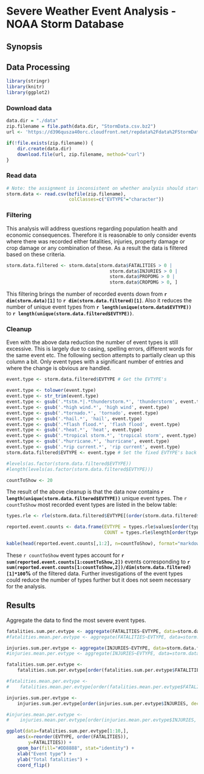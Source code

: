 # Severe Weather Event Analysis - NOAA Storm Database

## Synopsis

## Data Processing

```r
library(stringr)
library(knitr)
library(ggplot2)

```

### Download data

```r
data.dir = "./data"
zip.filename = file.path(data.dir, "StormData.csv.bz2")
url <- 'https://d396qusza40orc.cloudfront.net/repdata%2Fdata%2FStormData.csv.bz2'

if(!file.exists(zip.filename)) {
    dir.create(data.dir)
    download.file(url, zip.filename, method="curl")
}

```

### Read data

```r
# Note: the assignment is inconsistent on whether analysis should start from the csv file or from the csv.bz2 file. I have chosen the later.
storm.data <- read.csv(bzfile(zip.filename), 
                       colClasses=c("EVTYPE"="character"))
```

### Filtering
This analysis will address questions regarding population health and economic consequences. Therefore it is reasonable to only consider events where there was recorded either fatalities, injuries, property damage or crop damage or any combination of these. As a result the data is filtered based on these criteria.

```r
storm.data.filtered <- storm.data[storm.data$FATALITIES > 0 | 
                                      storm.data$INJURIES > 0 | 
                                      storm.data$PROPDMG > 0 | 
                                      storm.data$CROPDMG > 0, ]

```

This filtering brings the number of recorded events down from **`r dim(storm.data)[1]`** to **`r dim(storm.data.filtered)[1]`**. Also it reduces the number of unique event types from **`r length(unique(storm.data$EVTYPE))`** to **`r length(unique(storm.data.filtered$EVTYPE))`**.

### Cleanup
Even with the above data reduction the number of event types is still excessive. This is largely due to casing, spelling errors, different words for the same event etc. The following section attempts to partially clean up this column a bit. Only event types with a significant number of entries and where the change is obvious are handled.
```r

event.type <- storm.data.filtered$EVTYPE # Get the EVTYPE's

event.type <- tolower(event.type)
event.type <- str_trim(event.type)
event.type <- gsub('.*tstm.*|.*thunderstorm.*', 'thunderstorm', event.type)
event.type <- gsub('.*high wind.*', 'high wind', event.type)
event.type <- gsub('.*tornado.*', 'tornado', event.type)
event.type <- gsub('.*hail.*', 'hail', event.type)
event.type <- gsub('.*flash flood.*', 'flash flood', event.type)
event.type <- gsub('.*heat.*', 'heat', event.type)
event.type <- gsub('.*tropical storm.*', 'tropical storm', event.type)
event.type <- gsub('.*hurricane.*', 'hurricane', event.type)
event.type <- gsub('.*rip current.*', 'rip current', event.type)
storm.data.filtered$EVTYPE <- event.type # Set the fixed EVTYPE's back

#levels(as.factor(storm.data.filtered$EVTYPE))
#length(levels(as.factor(storm.data.filtered$EVTYPE)))

countToShow <- 20
```

The result of the above cleanup is that the data now contains **`r length(unique(storm.data.filtered$EVTYPE))`** unique event types. The `r countToShow` most recorded event types are listed in the below table: 

```r
types.rle <- rle(storm.data.filtered$EVTYPE[(order(storm.data.filtered$EVTYPE))])

reported.event.counts <- data.frame(EVTYPE = types.rle$values[order(types.rle$length, decreasing = TRUE)], 
                                    COUNT = types.rle$length[order(types.rle$length, decreasing = TRUE)])

kable(head(reported.event.counts[,1:2], n=countToShow), format="markdown")

```

These `r countToShow` event types account for **`r sum(reported.event.counts[1:countToShow,2])`** events corresponding to **`r sum(reported.event.counts[1:countToShow,2])/dim(storm.data.filtered)[1]*100`%** of the filtered data. Further investigations of the event types could reduce the number of types further but it does not seem necessary for the analysis.

## Results
Aggregate the data to find the most severe event types.
```r
fatalities.sum.per.evtype <- aggregate(FATALITIES~EVTYPE, data=storm.data.filtered, sum)
#fatalities.mean.per.evtype <- aggregate(FATALITIES~EVTYPE, data=storm.data.filtered, mean)

injuries.sum.per.evtype <- aggregate(INJURIES~EVTYPE, data=storm.data.filtered, sum)
#injuries.mean.per.evtype <- aggregate(INJURIES~EVTYPE, data=storm.data.filtered, mean)

fatalities.sum.per.evtype <- 
    fatalities.sum.per.evtype[order(fatalities.sum.per.evtype$FATALITIES, decreasing = TRUE), ]

#fatalities.mean.per.evtype <- 
#    fatalities.mean.per.evtype[order(fatalities.mean.per.evtype$FATALITIES, decreasing = TRUE), ]

injuries.sum.per.evtype <- 
    injuries.sum.per.evtype[order(injuries.sum.per.evtype$INJURIES, decreasing = TRUE), ]

#injuries.mean.per.evtype <- 
#    injuries.mean.per.evtype[order(injuries.mean.per.evtype$INJURIES, decreasing = TRUE), ]

```


```r
ggplot(data=fatalities.sum.per.evtype[1:10,], 
    aes(x=reorder(EVTYPE, order(FATALITIES)),
        y=FATALITIES)) + 
    geom_bar(fill="#DD8888", stat="identity") +
    xlab("Event type") +
    ylab("Total fatalities") +
    coord_flip()
```


